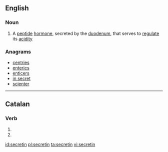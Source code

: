 ==English==

===Noun===
{{wikipedia}}
{{en-noun|-}}

# {{hormone}} A [[peptide]] [[hormone]], secreted by the [[duodenum]], that serves to [[regulate]] its [[acidity]]

===Anagrams===
* [[centries#English|centries]]
* [[enterics#English|enterics]]
* [[enticers#English|enticers]]
* [[in secret#English|in secret]]
* [[scienter#English|scienter]]

----

==Catalan==

===Verb===
{{head|ca|verb form}}

# {{ca-verb form of|p=3|n=pl|t=pres|m=sub|secretar}}
# {{ca-verb form of|p=3|n=pl|m=impr|secretar}}

[[id:secretin]]
[[pl:secretin]]
[[ta:secretin]]
[[vi:secretin]]